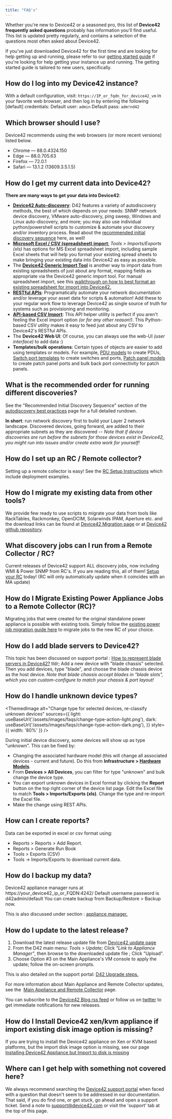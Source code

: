 ```yaml
---
title: "FAQ's"
---
```



Whether you're new to Device42 or a seasoned pro, this list of **Device42 frequently asked questions** probably has information you'll find useful. This list is updated pretty regularly, and contains a selection of the questions most often asked about Device42.

If you've just downloaded Device42 for the first time and are looking for help getting up and running, please refer to our [getting started guide](getstarted/index.md) if you're looking for help getting your instance up and running. The getting started guide is tailored to new users, specifically.

## How do I log into my Device42 instance?

With a default configuration, visit: `https://IP_or_fqdn_for_device42_vm` in your favorite web browser, and then log in by entering the following \[default\] credentials: Default user: `admin` Default pass: `adm!nd42`

## Which browser should I use?

Device42 recommends using the web browsers (or more recent versions) listed below.

- Chrome — 88.0.4324.150
- Edge — 88.0.705.63
- Firefox — 72.0.1
- Safari — 13.1.2 (13609.3.5.1.5)

## How do I get my current data into Device42?

**There are many ways to get your data into Device42**:

- [**Device42 Auto-discovery**](auto-discovery/index.md): D42 features a variety of autodiscovery methods, the best of which depends on your needs: SNMP network device discovery, VMware auto-discovery, ping sweep, Windows and Linux auto-discovery, and more; you may also use individual python/powershell scripts to customize & automate your discovery and/or inventory process. Read about the [recommended initial discovery sequence](auto-discovery/autodisc-best-practices.md) here, as well!
- [**Microsoft Excel / CSV (spreadsheet) import**:](integration/imports/index.md) _Tools > Imports/Exports (xls)_ has options for MS Excel spreadsheet import, including sample Excel sheets that will help you format your existing spread sheets to make bringing your existing data into Device42 as easy as possible.
- The [**Device42 Generic Import Tool**](https://www.device42.com/blog/2018/06/19/new-features-added-to-the-generic-import-tool/) is another way to import data from existing spreadsheets of just about any format, mapping fields as appropriate via the Device42 generic import tool. For manual spreadsheet import, see this [walkthrough on how to best format an existing spreadsheet for import into Device42.](getstarted/importing-data-from-existing-spreadsheets.mdx)
- [**RESTful APIs**](https://api.device42.com): Programatically automate your network documentation and/or leverage your asset data for scripts & automation! Add these to your regular work flow to leverage Device42 as single source of truth for systems such as provisioning and monitoring.
- [**API-based CSV Import**](integration/api-overview/importing-csv-files-into-d42-using-the-api-helper-utility.md): This API helper utility is perfect if you aren't feeling the Excel import option _(or for any other reason!)_. This Python-based CSV utility makes it easy to feed just about any CSV to Device42's RESTful APIs.
- The **Device42 Web UI**: Of course, you can always use the web-UI _(user interface)_ to add data :)
- **Templates/bulk operations**: Certain types of objects are easier to add using templates or models. For example, [PDU models](infrastructure-management/power-units/defining-pdu-models.md) to create PDUs, [Switch port templates](infrastructure-management/ipam/switch-templates.md) to create switches and ports, [Patch panel models](infrastructure-management/power-units/defining-pdu-models.md) to create patch panel ports and bulk back port connectivity for patch panels.

## What is the recommended order for running different discoveries?

See the "Recommended Initial Discovery Sequence" section of the [autodiscovery best practices](/auto-discovery/autodisc-best-practices/) page for a full detailed rundown.

**In short**: run network discovery first to build your Layer 2 network landscape. Discovered devices, going forward, are added to their appropriate subnets as they are discovered -- _Note that if device discoveries are run before the subnets for those devices exist in Device42, you might run into issues and/or create extra work for yourself!_

## How do I set up an RC / Remote collector?

Setting up a remote collector is easy! See the [RC Setup Instructions](auto-discovery/remote-collector-rc.md) which include deployment examples.

## How do I migrate my existing data from other tools?

We provide few ready to use scripts to migrate your data from tools like RackTables, Rackmonkey, OpenDCIM, Solarwinds IPAM, Aperture etc. and the download links can be found at [Device42 Migration page](https://www.device42.com/migrations/) or at [Device42 github repository](https://github.com/device42).

## What discovery jobs can I run from a Remote Collector / RC?

Current releases of Device42 support ALL discovery jobs, now including WMI & Power SNMP from RC's. If you are reading this, all of them! [Setup your RC](auto-discovery/remote-collector-rc.md) today! (RC will only automatically update when it coincides with an MA update)

## How do I Migrate Existing Power Appliance Jobs to a Remote Collector (RC)?

Migrating jobs that were created for the original standalone power appliance is possible with existing tools. Simply follow the [existing power job migration guide here](infrastructure-management/power-and-environmental-monitoring/power-rc-setup-job-migration.md) to migrate jobs to the new RC of your choice.

## How do I add blade servers to Device42?

This topic has been discussed on support portal : [How to represent blade servers in Device42?](https://support.device42.com/hc/en-usentries/23369387) tldr; Add a new device with "blade chassis" selected. Then you add devices, type "blade", and choose the blade chassis device as the host device. _Note that blade chassis accept blades in "blade slots", which you can custom-configure to match your chassis & port layout!_

## How do I handle unknown device types?

<ThemedImage
  alt="Change type for selected devices, re-classify unknown devices"
  sources={{
    light: useBaseUrl('/assets/images/faqs/change-type-action-light.png'),
    dark: useBaseUrl('/assets/images/faqs/change-type-action-dark.png'),
  }}
  style={{ width: '80%' }} 
/>

During initial device discovery, some devices will show up as type "unknown". This can be fixed by:

- Changing the associated hardware model (this will change all associated devices - current and future). Do this from **Infrastructure > [Hardware Models](/infrastructure-management/devices/hardware-models-templates.mdx)**.
- From **Devices > All Devices**, you can filter for type "unknown" and bulk change the device type.
- You can export unknown devices in Excel format by clicking the **Report** button on the top right corner of the device list page. Edit the Excel file to match **Tools > Imports/Exports (xls)**. Change the type and re-import the Excel file.
- Make the change using REST APIs.

## How can I create reports?

Data can be exported in excel or csv format using:

- Reports > Reports > Add Report.
- Reports > Generate Run Book
- Tools > Exports (CSV)
- Tools -> Imports/Exports to download current data.

## How do I backup my data?

Device42 appliance manager runs at https://your\_device42\_ip\_or\_FQDN:4242/ Default username password is d42admin/default You can create backup from Backup/Restore > Backup now.

This is also discussed under section : [appliance manager.](/administration/appliance-manager/)

## How do I update to the latest release?

1. Download the latest release update file from [Device42 update page](https://www.device42.com/update/)
2. From the D42 main menu: _Tools > Update;_ Click _"Link to Appliance Manager"_, then browse to the downloaded update file ; Click "Upload".
3. Choose Option #3 on the Main Appliance's VM console to apply the update; follow the on-screen prompts.

This is also detailed on the support portal: [D42 Upgrade steps.](https://support.device42.com/hc/en-usentries/21783332)

For more information about Main Appliance and Remote Collector updates, see the  [Main Appliance and Remote Collector](/administration/appliance-manager/) page.

You can subscribe to the [Device42 Blog rss feed](https://www.device42.com/blog/feed/) or follow us on [twitter](https://twitter.com/device42) to get immediate notifications for new releases.

## How do I Install Device42 xen/kvm appliance if import existing disk image option is missing?

If you are trying to install the Device42 appliance on Xen or KVM based platforms, but the import disk image option is missing, see our page [Installing Device42 Appliance but Import to disk is missing](/getstarted/installation/how-do-i-install-device42-xenkvm-appliance-if-import-existing-disk-image-option-is-missing/)

## Where can I get help with something not covered here?

We always recommend searching the [Device42 support portal](https://support.device42.com/hc/en-us) when faced with a question that doesn't seem to be addressed in our documentation. That said, if you do find one, or get stuck, go ahead and open a support ticket. Send a note to support@device42.com or visit the 'support' tab at the top of this page.

